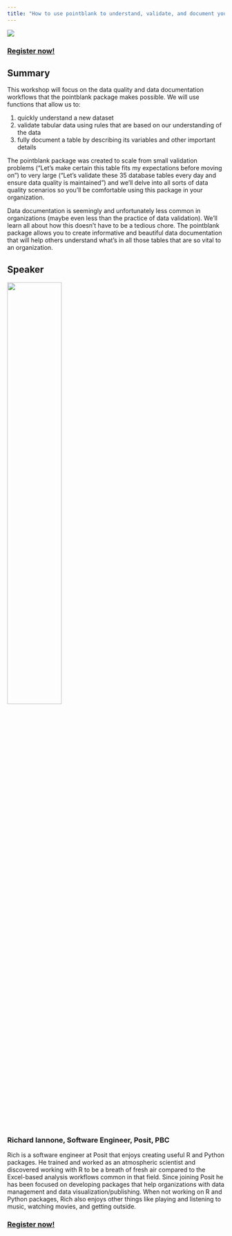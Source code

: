 ```yaml
---
title: "How to use pointblank to understand, validate, and document your data"
---
```


![](images/rmedicine-webinar-posit-pointblack-main-image.jpg)

### [Register now!](https://zoom.us/webinar/register/WN_yB350TNfQL-AGPSjd9BMbQ)

## Summary

This workshop will focus on the data quality and data documentation workflows that the pointblank package makes possible. We will use functions that allow us to:

1. quickly understand a new dataset
2. validate tabular data using rules that are based on our understanding of the data
3. fully document a table by describing its variables and other important details

The pointblank package was created to scale from small validation problems ("Let's make certain this table fits my expectations before moving on") to very large ("Let's validate these 35 database tables every day and ensure data quality is maintained") and we'll delve into all sorts of data quality scenarios so you'll be comfortable using this package in your organization.

Data documentation is seemingly and unfortunately less common in organizations (maybe even less than the practice of data validation). We'll learn all about how this doesn't have to be a tedious chore. The pointblank package allows you to create informative and beautiful data documentation that will help others understand what's in all those tables that are so vital to an organization.

## Speaker

![](images/rich-iannone-posit.png){width=50%}

### Richard Iannone, Software Engineer, Posit, PBC

Rich is a software engineer at Posit that enjoys creating useful R and Python packages. He trained and worked as an atmospheric scientist and discovered working with R to be a breath of fresh air compared to the Excel-based analysis workflows common in that field. Since joining Posit he has been focused on developing packages that help organizations with data management and data visualization/publishing. When not working on R and Python packages, Rich also enjoys other things like playing and listening to music, watching movies, and getting outside.

### [Register now!](https://zoom.us/webinar/register/WN_yB350TNfQL-AGPSjd9BMbQ)
